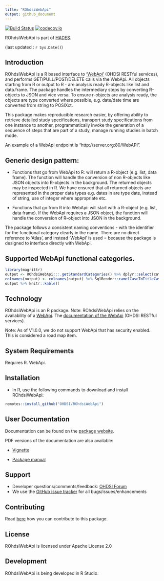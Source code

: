 ```yaml
---
title: "ROhdsiWebApi"
output: github_document
---
```


[![Build Status](https://travis-ci.org/OHDSI/ROhdsiWebApi.svg?branch=master)](https://travis-ci.org/OHDSI/ROhdsiWebApi)
[![codecov.io](https://codecov.io/github/OHDSI/ROhdsiWebApi/coverage.svg?branch=master)](https://codecov.io/github/OHDSI/ROhdsiWebApi?branch=master)

ROhdsiWebApi is part of [HADES](https://ohdsi.github.io/Hades).

(last updated : `r Sys.Date()`)

## Introduction
ROhdsiWebApi is a R based interface to ['WebApi'](https://github.com/ohdsi/webapi) (OHDSI RESTful services), and performs GET/PULL/POST/DELETE calls via the WebApi. All objects starting from R or output to R - are analysis ready R-objects like list and data.frame. The package handles the intermediary steps by converting R-objects to JSON and vice versa. To ensure r-objects are analysis ready, the objects are type converted where possible, e.g. date/date time are converted from string to POSIXct.

This package makes reproducible research easier, by offering ability to retrieve detailed study specifications, transport study specifications from one instance to another, programmatically invoke the generation of a sequence of steps that are part of a study, manage running studies in batch mode. 

An example of a WebApi endpoint is "http://server.org:80/WebAPI". 

## Generic design pattern: 

* Functions that go from WebApi to R: will return a R-object (e.g. list, data frame). The function will handle the conversion of non R-objects like JSON objects into R-objects in the background. The returned objects may be inspected in R. We have ensured that all returned objects are represented in the proper data types e.g. dates in are type date, instead of string, use of integer where appropriate etc.

* Functions that go from R into WebApi: will start with a R-object (e.g. list, data frame). If the WebApi requires a JSON object, the function will handle the conversion of R-object into JSON in the background. 

The package follows a consistent naming conventions - with the identifier for the functional category clearly in the name. There are no direct reference to 'Atlas', and instead 'WebApi' is used = because the package is designed to interface directly with WebApi.

## Supported WebApi functional categories.
```r
library(magrittr) 
output <- ROhdsiWebApi:::.getStandardCategories() %>% dplyr::select(categoryFirstUpper) %>% dplyr::rename(Category = categoryFirstUpper) %>% dplyr::arrange() %>% dplyr::mutate(features = paste0("Functions for interfacing with ", Category, " in WebApi"))
colnames(output) <- colnames(output) %>% SqlRender::camelCaseToTitleCase()
output %>% knitr::kable()
```

## Technology
ROhdsiWebApi is an R package. Note: ROhdsiWebApi relies on the availability of a [WebApi](https://github.com/ohdsi/webapi). The [documentation of the WebApi](http://webapidoc.ohdsi.org/index.html) (OHDSI RESTful services).

Note: As of V1.0.0, we do not support WebApi that has security enabled. This is considered a road map item.

## System Requirements
Requires R.
WebApi.

## Installation
* In R, use the following commands to download and install ROhdsiWebApi:

```r
remotes::install_github("OHDSI/ROhdsiWebApi")
```

## User Documentation

Documentation can be found on the [package website](https://ohdsi.github.io/ROhdsiWebApi).

PDF versions of the documentation are also available:

* [Vignette](https://raw.githubusercontent.com/OHDSI/ROhdsiWebApi/master/inst/doc/UsingROhdsiWebApi.pdf)

* [Package manual](https://raw.githubusercontent.com/OHDSI/ROhdsiWebApi/master/extras/ROhdsiWebApi.pdf)

## Support
* Developer questions/comments/feedback: <a href="http://forums.ohdsi.org/c/developers">OHDSI Forum</a>
* We use the <a href="https://github.com/OHDSI/ROhdsiWebApi/issues">GitHub issue tracker</a> for all bugs/issues/enhancements 
 
## Contributing
Read [here](https://ohdsi.github.io/Hades/contribute.html) how you can contribute to this package.
 
## License
ROhdsiWebApi is licensed under Apache License 2.0

## Development
ROhdsiWebApi is being developed in R Studio.

